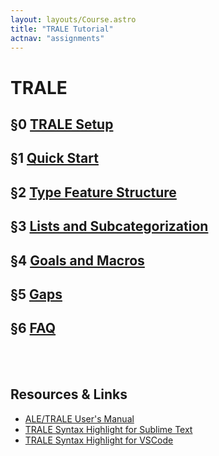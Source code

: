 ```yaml
---
layout: layouts/Course.astro
title: "TRALE Tutorial"
actnav: "assignments"
---
```


# TRALE

## §0 [TRALE Setup](/teaching/csc485-f24//trale/setup)

## §1 [Quick Start](/teaching/csc485-f24//trale/quick_start)

## §2 [Type Feature Structure](/teaching/csc485-f24//trale/type_feature_structure)

## §3 [Lists and Subcategorization](/teaching/csc485-f24//trale/lists)

## §4 [Goals and Macros](/teaching/csc485-f24//trale/goals_and_macros)

## §5 [Gaps](/teaching/csc485-f24//trale/gaps)

## §6 [FAQ](/teaching/csc485-f24//trale/faq)

<br></br>

## Resources & Links

- [ALE/TRALE User's Manual](http://www.ale.cs.toronto.edu/docs/)
- [TRALE Syntax Highlight for Sublime Text](https://packagecontrol.io/packages/ALE%20Syntax%20Highlight)
- [TRALE Syntax Highlight for VSCode](https://marketplace.visualstudio.com/items?itemName=frankniujc.trale)
